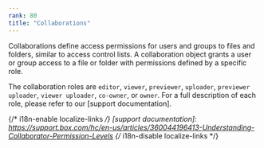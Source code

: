 ```yaml
---
rank: 80
title: "Collaborations"
---
```

Collaborations define access permissions for users and groups to files and
folders, similar to access control lists. A collaboration object grants a user
or group access to a file or folder with permissions defined by a specific
role.

The collaboration roles are `editor`, `viewer`, `previewer`, `uploader`,
`previewer uploader`, `viewer uploader`, `co-owner`, or `owner`. For a full
description of each role, please refer to our [support documentation].

{/* i18n-enable localize-links */}
[support documentation]: https://support.box.com/hc/en-us/articles/360044196413-Understanding-Collaborator-Permission-Levels
{/* i18n-disable localize-links */}
